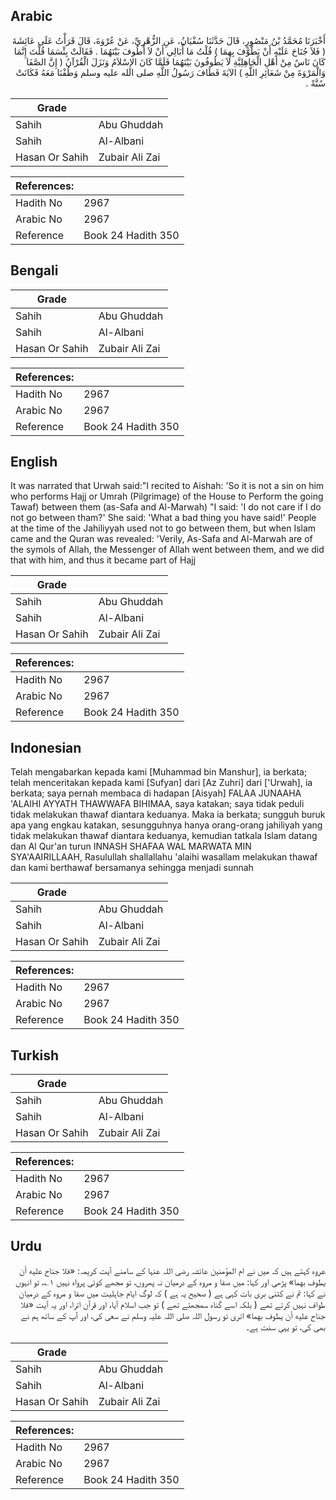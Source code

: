 ## Arabic


<div dir="rtl" lang="ar" style={{fontSize:'larger',backgroundColor:'#f8f9fa',padding:20}}>
أَخْبَرَنَا مُحَمَّدُ بْنُ مَنْصُورٍ، قَالَ حَدَّثَنَا سُفْيَانُ، عَنِ الزُّهْرِيِّ، عَنْ عُرْوَةَ، قَالَ قَرَأْتُ عَلَى عَائِشَةَ ‏(‏ فَلاَ جُنَاحَ عَلَيْهِ أَنْ يَطَّوَّفَ بِهِمَا ‏)‏ قُلْتُ مَا أُبَالِي أَنْ لاَ أَطُوفَ بَيْنَهُمَا ‏.‏ فَقَالَتْ بِئْسَمَا قُلْتَ إِنَّمَا كَانَ نَاسٌ مِنْ أَهْلِ الْجَاهِلِيَّةِ لاَ يَطُوفُونَ بَيْنَهُمَا فَلَمَّا كَانَ الإِسْلاَمُ وَنَزَلَ الْقُرْآنُ ‏(‏ إِنَّ الصَّفَا وَالْمَرْوَةَ مِنْ شَعَائِرِ اللَّهِ ‏)‏ الآيَةَ فَطَافَ رَسُولُ اللَّهِ صلى الله عليه وسلم وَطُفْنَا مَعَهُ فَكَانَتْ سُنَّةً ‏.‏
</div>
<div style={{backgroundColor:'#f8f9fa',padding:20, marginBottom: 10}}><table> <thead> <tr> <th>Grade</th> <th></th> </tr> </thead> <tbody> <tr><td>Sahih</td><td>Abu Ghuddah</td></tr><tr><td>Sahih</td><td>Al-Albani</td></tr><tr><td>Hasan Or Sahih</td><td>Zubair Ali Zai</td></tr></tbody></table><table> <thead> <tr> <th>References:</th> <th></th> </tr> </thead> <tbody><tr><td>Hadith No</td><td>2967</td></tr><tr><td>Arabic No</td><td>2967</td></tr><tr><td>Reference</td><td>Book 24 Hadith 350</td></tr></tbody></table></div>

## Bengali


<div dir="ltr" lang="bn" style={{fontSize:'larger',backgroundColor:'#f8f9fa',padding:20}}>

</div>
<div style={{backgroundColor:'#f8f9fa',padding:20, marginBottom: 10}}><table> <thead> <tr> <th>Grade</th> <th></th> </tr> </thead> <tbody> <tr><td>Sahih</td><td>Abu Ghuddah</td></tr><tr><td>Sahih</td><td>Al-Albani</td></tr><tr><td>Hasan Or Sahih</td><td>Zubair Ali Zai</td></tr></tbody></table><table> <thead> <tr> <th>References:</th> <th></th> </tr> </thead> <tbody><tr><td>Hadith No</td><td>2967</td></tr><tr><td>Arabic No</td><td>2967</td></tr><tr><td>Reference</td><td>Book 24 Hadith 350</td></tr></tbody></table></div>

## English


<div dir="ltr" lang="en" style={{fontSize:'larger',backgroundColor:'#f8f9fa',padding:20}}>
It was narrated that Urwah said:"I recited to Aishah: 'So it is not a sin on him who performs Hajj or Umrah (Pilgrimage) of the House to Perform the going Tawaf) between them (as-Safa and Al-Marwah) "I said: 'I do not care if I do not go between tham?' She said: 'What a bad thing you have said!' People at the time of the Jahiliyyah used not to go between them, but when Islam came and the Quran was revealed: 'Verily, As-Safa and Al-Marwah are of the symols of Allah, the Messenger of Allah went between them, and we did that with him, and thus it became part of Hajj
</div>
<div style={{backgroundColor:'#f8f9fa',padding:20, marginBottom: 10}}><table> <thead> <tr> <th>Grade</th> <th></th> </tr> </thead> <tbody> <tr><td>Sahih</td><td>Abu Ghuddah</td></tr><tr><td>Sahih</td><td>Al-Albani</td></tr><tr><td>Hasan Or Sahih</td><td>Zubair Ali Zai</td></tr></tbody></table><table> <thead> <tr> <th>References:</th> <th></th> </tr> </thead> <tbody><tr><td>Hadith No</td><td>2967</td></tr><tr><td>Arabic No</td><td>2967</td></tr><tr><td>Reference</td><td>Book 24 Hadith 350</td></tr></tbody></table></div>

## Indonesian


<div dir="ltr" lang="id" style={{fontSize:'larger',backgroundColor:'#f8f9fa',padding:20}}>
Telah mengabarkan kepada kami [Muhammad bin Manshur], ia berkata; telah menceritakan kepada kami [Sufyan] dari [Az Zuhri] dari ['Urwah], ia berkata; saya pernah membaca di hadapan [Aisyah] FALAA JUNAAHA 'ALAIHI AYYATH THAWWAFA BIHIMAA, saya katakan; saya tidak peduli tidak melakukan thawaf diantara keduanya. Maka ia berkata; sungguh buruk apa yang engkau katakan, sesungguhnya hanya orang-orang jahiliyah yang tidak melakukan thawaf diantara keduanya, kemudian tatkala Islam datang dan Al Qur'an turun INNASH SHAFAA WAL MARWATA MIN SYA'AAIRILLAAH, Rasulullah shallallahu 'alaihi wasallam melakukan thawaf dan kami berthawaf bersamanya sehingga menjadi sunnah
</div>
<div style={{backgroundColor:'#f8f9fa',padding:20, marginBottom: 10}}><table> <thead> <tr> <th>Grade</th> <th></th> </tr> </thead> <tbody> <tr><td>Sahih</td><td>Abu Ghuddah</td></tr><tr><td>Sahih</td><td>Al-Albani</td></tr><tr><td>Hasan Or Sahih</td><td>Zubair Ali Zai</td></tr></tbody></table><table> <thead> <tr> <th>References:</th> <th></th> </tr> </thead> <tbody><tr><td>Hadith No</td><td>2967</td></tr><tr><td>Arabic No</td><td>2967</td></tr><tr><td>Reference</td><td>Book 24 Hadith 350</td></tr></tbody></table></div>

## Turkish


<div dir="ltr" lang="tr" style={{fontSize:'larger',backgroundColor:'#f8f9fa',padding:20}}>

</div>
<div style={{backgroundColor:'#f8f9fa',padding:20, marginBottom: 10}}><table> <thead> <tr> <th>Grade</th> <th></th> </tr> </thead> <tbody> <tr><td>Sahih</td><td>Abu Ghuddah</td></tr><tr><td>Sahih</td><td>Al-Albani</td></tr><tr><td>Hasan Or Sahih</td><td>Zubair Ali Zai</td></tr></tbody></table><table> <thead> <tr> <th>References:</th> <th></th> </tr> </thead> <tbody><tr><td>Hadith No</td><td>2967</td></tr><tr><td>Arabic No</td><td>2967</td></tr><tr><td>Reference</td><td>Book 24 Hadith 350</td></tr></tbody></table></div>

## Urdu


<div dir="rtl" lang="ur" style={{fontSize:'larger',backgroundColor:'#f8f9fa',padding:20}}>
عروہ کہتے ہیں کہ میں نے ام المؤمنین عائشہ رضی اللہ عنہا کے سامنے آیت کریمہ: «فلا جناح عليه أن يطوف بهما» پڑھی اور کہا: میں صفا و مروہ کے درمیان نہ پھروں، تو مجھے کوئی پرواہ نہیں ۱؎، تو انہوں نے کہا: تم نے کتنی بری بات کہی ہے ( صحیح یہ ہے ) کہ لوگ ایام جاہلیت میں صفا و مروہ کے درمیان طواف نہیں کرتے تھے ( بلکہ اسے گناہ سمجھتے تھے ) تو جب اسلام آیا، اور قرآن اترا، اور یہ آیت «فلا جناح عليه أن يطوف بهما» اتری تو رسول اللہ صلی اللہ علیہ وسلم نے سعی کی، اور آپ کے ساتھ ہم نے بھی کی، تو یہی سنت ہے۔
</div>
<div style={{backgroundColor:'#f8f9fa',padding:20, marginBottom: 10}}><table> <thead> <tr> <th>Grade</th> <th></th> </tr> </thead> <tbody> <tr><td>Sahih</td><td>Abu Ghuddah</td></tr><tr><td>Sahih</td><td>Al-Albani</td></tr><tr><td>Hasan Or Sahih</td><td>Zubair Ali Zai</td></tr></tbody></table><table> <thead> <tr> <th>References:</th> <th></th> </tr> </thead> <tbody><tr><td>Hadith No</td><td>2967</td></tr><tr><td>Arabic No</td><td>2967</td></tr><tr><td>Reference</td><td>Book 24 Hadith 350</td></tr></tbody></table></div>